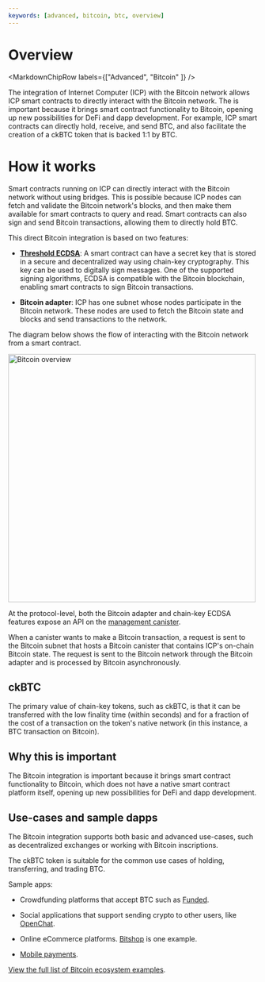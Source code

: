 ```yaml
---
keywords: [advanced, bitcoin, btc, overview]
---
```



# Overview

<MarkdownChipRow labels={["Advanced", "Bitcoin" ]} />

The integration of Internet Computer (ICP) with the Bitcoin network allows ICP smart contracts to directly interact with the Bitcoin network. 
The is important because it brings smart contract functionality to Bitcoin, opening up new possibilities for DeFi and dapp development.
For example, ICP smart contracts can directly hold, receive, and send BTC, and also facilitate the creation of a ckBTC token that is backed 1:1 by BTC.

# How it works

Smart contracts running on ICP can directly interact with the Bitcoin network without using bridges.
This is possible because ICP nodes can fetch and validate the Bitcoin network's blocks, and then make them available for smart contracts to query and read.
Smart contracts can also sign and send Bitcoin transactions, allowing them to directly hold BTC.

This direct Bitcoin integration is based on two features:

- **[Threshold ECDSA](/docs/current/developer-docs/smart-contracts/encryption/t-ecdsa)**: A smart contract can have a secret key that is stored in a secure and decentralized way using chain-key cryptography. This key can be used to digitally sign messages. One of the supported signing algorithms, ECDSA is compatible with the Bitcoin blockchain, enabling smart contracts to sign Bitcoin transactions.

- **Bitcoin adapter**: ICP has one subnet whose nodes participate in the Bitcoin network. These nodes are used to fetch the Bitcoin state and blocks and send transactions to the network.

The diagram below shows the flow of interacting with the Bitcoin network from a smart contract.

<div class="text--center">
  <img
    src={useBaseUrl("/img/docs/bitcoin-overview.png")}
    alt="Bitcoin overview"
    width="500"
  />
</div>

At the protocol-level, both the Bitcoin adapter and chain-key ECDSA features expose an API on the [management canister](/docs/current/developer-docs/smart-contracts/advanced-features/management-canister).

When a canister wants to make a Bitcoin transaction, a request is sent to the Bitcoin subnet that hosts a Bitcoin canister that contains ICP's on-chain Bitcoin state. The request is sent to the Bitcoin network through the Bitcoin adapter and is processed by Bitcoin asynchronously.

## ckBTC

The primary value of chain-key tokens, such as ckBTC, is that it can be transferred with the low finality time (within seconds) and for a fraction of the cost of a transaction on the token's native network (in this instance, a BTC transaction on Bitcoin).

## Why this is important

The Bitcoin integration is important because it brings smart contract functionality to Bitcoin, which does not have a native smart contract platform itself, opening up new possibilities for DeFi and dapp development.

## Use-cases and sample dapps

The Bitcoin integration supports both basic and advanced use-cases, such as decentralized exchanges or working with Bitcoin inscriptions.

The ckBTC token is suitable for the common use cases of holding, transferring, and trading BTC.

Sample apps:

- Crowdfunding platforms that accept BTC such as [Funded](https://funded.app/).

- Social applications that support sending crypto to other users, like [OpenChat](https://oc.app/).

- Online eCommerce platforms. [Bitshop](https://ughim-6qaaa-aaaah-qc7qa-cai.ic0.app/) is one example.

- [Mobile payments](https://play.google.com/store/apps/details?id=com.foo.arth&pli=1).

[View the full list of Bitcoin ecosystem examples](https://internetcomputer.org/ecosystem?tag=Bitcoin).
